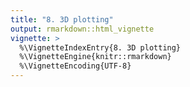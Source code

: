 ---
title: "8. 3D plotting"
output: rmarkdown::html_vignette
vignette: >
  %\VignetteIndexEntry{8. 3D plotting}
  %\VignetteEngine{knitr::rmarkdown}
  %\VignetteEncoding{UTF-8}
---

